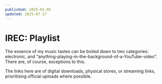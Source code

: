 ```yaml
---
published: 2025-01-05
updated: 2025-07-17
---
```


# IREC: Playlist

The essence of my music tastes can be boiled down to two categories: electronic, and “anything-playing-in-the-background-of-a-YouTube-video”. There are, of course, exceptions to this.

The links here are of digital downloads, physical stores, or streaming links, prioritising official
uploads where possible.

<IrecAudioList />
